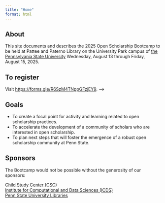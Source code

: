 ```yaml
---
title: "Home"
format: html
---
```


## About

This site documents and describes the 2025 Open Scholarship Bootcamp to be held at Pattee and Paterno Library on the University Park campus of [the Pennsylvania State University](https://www.psu.edu) Wednesday, August 13 through Friday, August 15, 2025.

::: {.callout-important}
## To register
Visit <https://forms.gle/R6SzM4TNppGFzjEY9>. -->
:::

## Goals {-}

- To create a focal point for activity and learning related to open scholarship practices.
- To accelerate the development of a community of scholars who are interested in open scholarship.
- To plan next steps that will foster the emergence of a robust open scholarship community at Penn State.

## Sponsors

The Bootcamp would not be possible without the generosity of our sponsors:

[Child Study Center (CSC)](https://csc.la.psu.edu) \
[Institute for Computational and Data Sciences (ICDS)](https://www.icds.psu.edu) \
[Penn State University Libraries](https://libraries.psu.edu)

